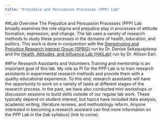 ```yaml
---
title: "Prejudice and Persuasion Processes (PPP) Lab"
---
```


##Lab Overview
The Prejudice and Persuasion Processes (PPP) Lab broadly examines the role stigma and prejudice play in processes of attitude formation, expression, and change. The lab uses a variety of research methods to study these processes in the domains of health, education, and politics. This work is done in conjunction with the [Stereotyping and Prejudice Research Interest Group (SPRIG)](https://sites.google.com/a/umich.edu/denise-sekaquaptewa/home) run by Dr. Denise Sekaquaptewa and the [Health, Attitudes, and Influence Lab (HAILab)](http://hailab.psych.lsa.umich.edu/) run by Dr. Allison Earl. 

##For Research Assistants and Volunteers
Training and mentorship is an important goal of this lab. My role as PI for the PPP Lab is to train research assistants in experimental research methods and provide them with a quality educational experience. To this end, research assistants will have the opportunity to work on a variety of tasks at different stages of the research process. In the past, we have also conducted mini workshops or discussion sessions to build skills outside of our regular lab work. These typically depend on student interest, but topics have included data analysis, academic writing, literature reviews, and methodology reform. 
Anyone interested in becoming a research assistant can find more information on the PPP Lab in the [lab syllabus] (link to come). 